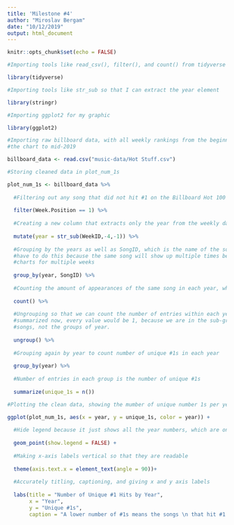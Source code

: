 ```yaml
---
title: 'Milestone #4'
author: "Miroslav Bergam"
date: "10/12/2019"
output: html_document
---
```


```r
knitr::opts_chunk$set(echo = FALSE)

#Importing tools like read_csv(), filter(), and count() from tidyverse package

library(tidyverse)

#Importing tools like str_sub so that I can extract the year element

library(stringr)

#Importing ggplot2 for my graphic

library(ggplot2)

```


```r

#Importing raw billboard data, with all weekly rankings from the beginning of
#the chart to mid-2019

billboard_data <- read.csv("music-data/Hot Stuff.csv")

#Storing cleaned data in plot_num_1s

plot_num_1s <- billboard_data %>%
  
  #Filtering out any song that did not hit #1 on the Billboard Hot 100
  
  filter(Week.Position == 1) %>%
  
  #Creating a new column that extracts only the year from the weekly date column
  
  mutate(year = str_sub(WeekID,-4,-1)) %>%
  
  #Grouping by the years as well as SongID, which is the name of the song. We
  #have to do this because the same song will show up multiple times because it
  #charts for multiple weeks
  
  group_by(year, SongID) %>%
  
  #Counting the amount of appearances of the same song in each year, which counts how many weeks each song was at #1 in each year
  
  count() %>%
  
  #Ungrouping so that we can count the number of entries within each year. If we
  #summarized now, every value would be 1, because we are in the sub-groups of
  #songs, not the groups of year.
  
  ungroup() %>%
  
  #Grouping again by year to count number of unique #1s in each year
 
  group_by(year) %>%
  
  #Number of entries in each group is the number of unique #1s
  
  summarize(unique_1s = n()) 

#Plotting the clean data, showing the mumber of unique number 1s per year

ggplot(plot_num_1s, aes(x = year, y = unique_1s, color = year)) +
  
  #Hide legend because it just shows all the year numbers, which are on the x-axis
  
  geom_point(show.legend = FALSE) + 
  
  #Making x-axis labels vertical so that they are readable
  
  theme(axis.text.x = element_text(angle = 90))+
  
  #Accurately titling, captioning, and giving x and y axis labels
  
  labs(title = "Number of Unique #1 Hits by Year",
       x = "Year",
       y = "Unique #1s",
       caption = "A lower number of #1s means the songs \n that hit #1  occupied the spot for longer amounts of time")
```
